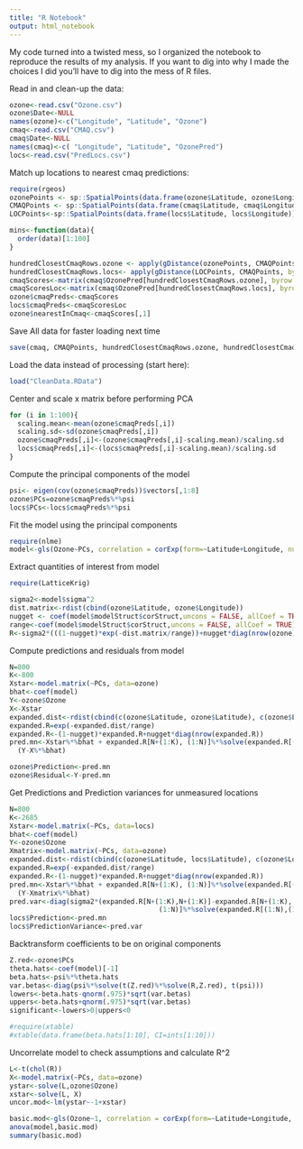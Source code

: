 ```yaml
---
title: "R Notebook"
output: html_notebook
---
```


 My code turned into a twisted mess, so I organized the notebook to reproduce the results of my analysis. If you want to dig into why I made the choices I did you'll have to dig into the mess of R files.
 
Read in and clean-up the data:
```r
ozone<-read.csv("Ozone.csv")
ozone$Date<-NULL
names(ozone)<-c("Longitude", "Latitude", "Ozone")
cmaq<-read.csv("CMAQ.csv")
cmaq$Date<-NULL
names(cmaq)<-c( "Longitude", "Latitude", "OzonePred")
locs<-read.csv("PredLocs.csv")

```

Match up locations to nearest cmaq predictions:

```r
require(rgeos)
ozonePoints <- sp::SpatialPoints(data.frame(ozone$Latitude, ozone$Longitude))
CMAQPoints <- sp::SpatialPoints(data.frame(cmaq$Latitude, cmaq$Longitude))
LOCPoints<-sp::SpatialPoints(data.frame(locs$Latitude, locs$Longitude))

mins<-function(data){
  order(data)[1:100]
}

hundredClosestCmaqRows.ozone <- apply(gDistance(ozonePoints, CMAQPoints, byid=TRUE), 2, mins)
hundredClosestCmaqRows.locs<- apply(gDistance(LOCPoints, CMAQPoints, byid=TRUE), 2, mins)
cmaqScores<-matrix(cmaq$OzonePred[hundredClosestCmaqRows.ozone], byrow = T, nrow=800)
cmaqScoresLoc<-matrix(cmaq$OzonePred[hundredClosestCmaqRows.locs], byrow = T, nrow=nrow(locs))
ozone$cmaqPreds<-cmaqScores
locs$cmaqPreds<-cmaqScoresLoc
ozone$nearestInCmaq<-cmaqScores[,1]

```
Save All data for faster loading next time
```r
save(cmaq, CMAQPoints, hundredClosestCmaqRows.ozone, hundredClosestCmaqRows.locs, LOCPoints, locs, ozone, ozonePoints, mins, file="CleanData.RData")
```

Load the data instead of processing (start here):
```r
load("CleanData.RData")
```


Center and scale x matrix before performing PCA
```r
for (i in 1:100){
  scaling.mean<-mean(ozone$cmaqPreds[,i])
  scaling.sd<-sd(ozone$cmaqPreds[,i])
  ozone$cmaqPreds[,i]<-(ozone$cmaqPreds[,i]-scaling.mean)/scaling.sd
  locs$cmaqPreds[,i]<-(locs$cmaqPreds[,i]-scaling.mean)/scaling.sd
}
```

Compute the principal components of the model
```r
psi<- eigen(cov(ozone$cmaqPreds))$vectors[,1:8]
ozone$PCs=ozone$cmaqPreds%*%psi
locs$PCs<-locs$cmaqPreds%*%psi

```

Fit the model using the principal components
```r
require(nlme)
model<-gls(Ozone~PCs, correlation = corExp(form=~Latitude+Longitude, nugget = T), data=ozone, method="ML")

```

Extract quantities of interest from model

```r
require(LatticeKrig)

sigma2<-model$sigma^2
dist.matrix<-rdist(cbind(ozone$Latitude, ozone$Longitude))
nugget <- coef(model$modelStruct$corStruct,uncons = FALSE, allCoef = TRUE)[2]
range<-coef(model$modelStruct$corStruct,uncons = FALSE, allCoef = TRUE)[1]
R<-sigma2*(((1-nugget)*exp(-dist.matrix/range))+nugget*diag(nrow(ozone)))
```

Compute predictions and residuals from model
```r
N=800
K<-800
Xstar<-model.matrix(~PCs, data=ozone)
bhat<-coef(model)
Y<-ozone$Ozone
X<-Xstar
expanded.dist<-rdist(cbind(c(ozone$Latitude, ozone$Latitude), c(ozone$Longitude, ozone$Longitude)))
expanded.R=exp(-expanded.dist/range)
expanded.R<-(1-nugget)*expanded.R+nugget*diag(nrow(expanded.R))
pred.mn<-Xstar%*%bhat + expanded.R[N+(1:K), (1:N)]%*%solve(expanded.R[(1:N),(1:N)])%*%
  (Y-X%*%bhat)

ozone$Prediction<-pred.mn
ozone$Residual<-Y-pred.mn
```

Get Predictions and Prediction variances for unmeasured locations
```r
N=800
K<-2685
Xstar<-model.matrix(~PCs, data=locs)
bhat<-coef(model)
Y<-ozone$Ozone
Xmatrix<-model.matrix(~PCs, data=ozone)
expanded.dist<-rdist(cbind(c(ozone$Latitude, locs$Latitude), c(ozone$Longitude, locs$Longitude)))
expanded.R=exp(-expanded.dist/range)
expanded.R<-(1-nugget)*expanded.R+nugget*diag(nrow(expanded.R))
pred.mn<-Xstar%*%bhat + expanded.R[N+(1:K), (1:N)]%*%solve(expanded.R[(1:N),(1:N)])%*%
  (Y-Xmatrix%*%bhat)
pred.var<-diag(sigma2*(expanded.R[N+(1:K),N+(1:K)]-expanded.R[N+(1:K),
                                     (1:N)]%*%solve(expanded.R[(1:N),(1:N)])%*%expanded.R[(1:N),N+(1:K)]))
locs$Prediction<-pred.mn
locs$PredictionVariance<-pred.var
```

Backtransform coefficients to be on original components
```r
Z.red<-ozone$PCs
theta.hats<-coef(model)[-1]
beta.hats<-psi%*%theta.hats
var.betas<-diag(psi%*%solve(t(Z.red)%*%solve(R,Z.red), t(psi)))
lowers<-beta.hats-qnorm(.975)*sqrt(var.betas)
uppers<-beta.hats+qnorm(.975)*sqrt(var.betas)
significant<-lowers>0|uppers<0

#require(xtable)
#xtable(data.frame(beta.hats[1:10], CI=ints[1:10]))

```

Uncorrelate model to check assumptions and calculate R^2
```r
L<-t(chol(R))
X<-model.matrix(~PCs, data=ozone)
ystar<-solve(L,ozone$Ozone)
xstar<-solve(L, X)
uncor.mod<-lm(ystar~-1+xstar)

```

```r
basic.mod<-gls(Ozone~1, correlation = corExp(form=~Latitude+Longitude, nugget = T), data=ozone, method="ML")
anova(model,basic.mod)
summary(basic.mod)
```

